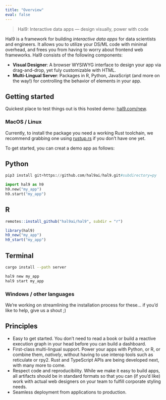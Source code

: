 ```yaml
---
title: "Overview"
eval: false
---
```


> Hal9: Interactive data apps &mdash; design visually, power with code

Hal9 is a framework for building *interactive data apps* for data scientists and engineers. It allows you to utilize your DS/ML code with minimal overhead, and frees you from having to worry about frontend web frameworks. Hal9 consists of the following components:

- **Visual Designer**: A browser WYSIWYG interface to design your app via drag-and-drop, yet fuly customizable with HTML.
- **Multi-Lingual Server**: Packages in R, Python, JavaScript (and more on the way!) for controlling the behavior of elements in your app.

## Getting started

Quickest place to test things out is this hosted demo: [hal9.com/new](https://hal9.com/new).

### MacOS / Linux

Currently, to install the package you need a working Rust toolchain, we recommend grabbing one using [rustup.rs](https://rustup.rs) if you don't have one yet.

To get started, you can creat a demo app as follows:

::: {.panel-tabset group="language"}
## Python
```python
pip3 install git+https://github.com/hal9ai/hal9.git#subdirectory=py

import hal9 as h9
h9.new("my_app")
h9.start("my_app")
```

## R

```r
remotes::install_github("hal9ai/hal9", subdir = "r")

library(hal9)
h9_new("my_app")
h9_start("my_app")
```

## Terminal

```bash
cargo install --path server

hal9 new my_app
hal9 start my_app
```
:::


### Windows / other languages

We're working on streamlining the installation process for these... if you'd like to help, give us a shout ;)

## Principles

- Easy to get started. You don't need to read a book or build a reactive execution graph in your head
 before you can build a dashboard.
- First-class multi-lingual support. Power your apps with Python, or R, or combine them, *natively*, without having
to use interop tools such as reticulate or rpy2. Rust and TypeScript APIs are being developed next, with many more to come.
- Respect code and reproducibility. While we make it easy to build apps, all artifacts should be in standard formats
so that you can (if you'd like) work with actual web designers on your team to fulfill corporate styling needs.
- Seamless deployment from applications to production.
